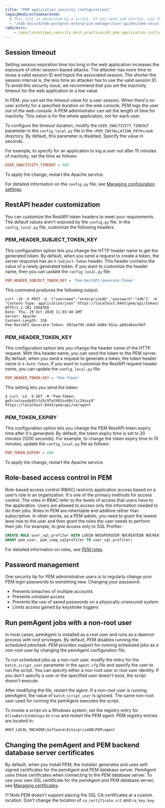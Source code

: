 ```yaml
---
title: "PEM application security configurations"
legacyRedirectsGenerated:
  # This list is generated by a script. If you need add entries, use the `legacyRedirects` key.
  - "/edb-docs/d/edb-postgres-enterprise-manager/user-guides/pem-security-guide/8.0/pem_application_configuration.html"
redirects:
    - /pem/latest/pem_security_best_practices/02_pem_application_configuration/
---
```


## Session timeout

Setting session expiration time too long in the web application increases the exposure of other session-based attacks. The attacker has more time to reuse a valid session ID and hijack the associated session. The shorter the session interval is, the less time an attacker has to use the valid session ID. To avoid this security issue, we recommend that you set the inactivity timeout for the web application to a low value.

In PEM, you can set the timeout value for a user session. When there's no user activity for a specified duration on the web console, PEM logs the user out of the web console. A PEM administrator can set the length of time for inactivity. This value is for the whole application, not for each user. 

To configure the timeout duration, modify the `USER_INACTIVITY_TIMEOUT` parameter in the `config_local.py` file in the `<PEM_INSTALLATION_PATH>/web` directory. By default, this parameter is disabled. Specify the value in seconds.

For example, to specify for an application to log a user out after 15 minutes of inactivity, set the time as follows:

```ini
USER_INACTIVITY_TIMEOUT = 900
```

To apply the change, restart the Apache service.

For detailed information on the `config.py` file, see [Managing configuration settings](../../managing_configuration_settings/).

## RestAPI header customization

You can customize the RestAPI token headers to meet your requirements. The default values aren't exposed by the `config.py` file. In the `config_local.py` file, customize the following headers.

### PEM_HEADER_SUBJECT_TOKEN_KEY

This configuration option lets you change the HTTP header name to get the generated token. By default, when you send a request to create a token, the server response has an `X-Subject-Token` header. This header contains the value of a newly generated token. If you want to customize the header name, then you can update the `config_local.py` file:

```ini
PEM_HEADER_SUBJECT_TOKEN_KEY = 'Pem-RestAPI-Generate-Token'
```

This command produces the following output:

```shell
curl -ik -X POST -d '{"username":"enterprisedb","password":"edb"}' -H "Content-Type: application/json" https://localhost:8443/pem/api/token/
HTTP/1.1 201 CREATED
Date: Thu, 29 Oct 2020 11:03:48 GMT
Server: Apache
Content-Length: 326
Pem-RestAPI-Generate-Token: 997aef95-d46d-4d84-932a-a80146eaf84f
```

### PEM_HEADER_TOKEN_KEY

This configuration option lets you change the header name of the HTTP request. With this header name, you can send the token to the PEM server. By default, when you send a request to generate a token, the token header name is `X-Auth-Token`. If you want to customize the RestAPI request header name, you can update the `config_local.py` file:

```ini
PEM_HEADER_TOKEN_KEY = 'Pem-Token'
```

This setting lets you send the token:

```shell
$ curl -Lk -X GET -H "Pem-Token: gw5rzaloxydp91ttd1c97w24b5sv60clic24sxy9" https://localhost:8443/pem/api/v4/agent
```

### PEM_TOKEN_EXPIRY

This configuration option lets you change the PEM RestAPI token expiry time after it's generated. By default, the token expiry time is set to 20 minutes (1200 seconds). For example, to change the token expiry time to 10 minutes, update the `config_local.py` file as follows:

```ini
PEM_TOKEN_EXPIRY = 600
```

To apply the change, restart the Apache service.

## Role-based access control in PEM

Role-based access control (RBAC) restricts application access based on a user’s role in an organization. It's one of the primary methods for access control. The roles in RBAC refer to the levels of access that users have to the application. Users are allowed to access only the information needed to do their jobs. Roles in PEM are inheritable and additive rather than subscriptive. In other words, as a PEM admin, you need to grant the lowest level role to the user and then grant the roles the user needs to perform their job. For example, to give access only to SQL Profiler:

```sql
CREATE ROLE user_sql_profiler WITH LOGIN NOSUPERUSER NOCREATEDB NOCREATEROLE INHERIT NOREPLICATION CONNECTION LIMIT -1 PASSWORD 'xxxxxx';
GRANT pem_user, pem_comp_sqlprofiler TO user_sql_profiler;
```

For detailed information on roles, see [PEM roles](../../managing_pem_server/#using-pem-predefined-roles-to-manage-access-to-pem-functionality).

## Password management

One security tip for PEM administrative users is to regularly change your PEM login passwords to something new. Changing your password:

-   Prevents breaches of multiple accounts
-   Prevents constant access
-   Prevents the use of saved passwords on a physically unsecured system
-   Limits access gained by keystroke loggers

## Run pemAgent jobs with a non-root user

In most cases, pemAgent is installed as a root user and runs as a daemon process with root privileges. By default, PEM disables running the scheduled jobs/task. PEM provides support for running scheduled jobs as a non-root user by changing the pemAgent configuration file.

To run scheduled jobs as a non-root user, modify the entry for the `batch_script_user` parameter in the `agent.cfg` file and specify the user to run the script. You can specify either a non-root user or root user identity. If you don't specify a user or the specified user doesn't exist, the script doesn't execute. 

After modifying the file, restart the agent. If a non-root user is running pemAgent, the value of `batch_script_user` is ignored. The same non-root user used for running the pemAgent executes the script.

To invoke a script on a Windows system, set the registry entry for `AllowBatchJobSteps` to `true` and restart the PEM agent. PEM registry entries are located in:

```shell
HKEY_LOCAL_MACHINE\Software\EnterpriseDB\PEM\agent
```

## Changing the pemAgent and PEM backend database server certificates

By default, when you install PEM, the installer generates and uses self-signed certificates for the pemAgent and PEM database server. PemAgent uses these certificates when connecting to the PEM database server. To use your own SSL certificate for the pemAgent and PEM database server, see [Managing certificates](../../certificates/).

!!! Note
    PEM doesn't support placing the SSL CA certificates at a custom location. Don't change the location of `ca_certificate.crt` and `ca_key.key`.
